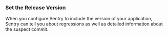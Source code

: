 ### Set the Release Version

When you configure Sentry to include the version of your application, Sentry can tell you about regressions as well as detailed information about the suspect commit. 
